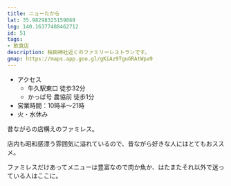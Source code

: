 ```yaml
---
title: ニューたから
lat: 35.98298325159869
lng: 140.16377488462712
id: 51
tags:
- 飲食店
description: 柏田神社近くのファミリーレストランです。
gmap: https://maps.app.goo.gl/gKiAz9TguGRAtWpa9
---
```


<LinkedImage
  src="/images/photos/newtakara-a.jpg"
  href="/photo_pages/newtakara-a"
  size="50"
/>

- アクセス
  - 牛久駅東口 徒歩32分
  - かっぱ号 農協前 徒歩1分
- 営業時間：10時半～21時
- 火・水休み

昔ながらの店構えのファミレス。

店内も昭和感漂う雰囲気に溢れているので、昔ながら好きな人にはとてもおススメ。

ファミレスだけあってメニューは豊富なので肉か魚か、はたまたそれ以外で迷っている人はここに。

<LinkedImage
  src="/images/photos/newtakara-lunch.jpg"
  href="/photo_pages/newtakara-lunch"
  size="50"
/>

